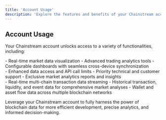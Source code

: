 ```yaml
---
title: 'Account Usage'
description: 'Explore the features and benefits of your Chainstream account'
---
```


## Account Usage

Your Chainstream account unlocks access to a variety of functionalities, including:

<CardGroup cols={3}>
  <Card title="Chainstream Terminal" icon="desktop" color="#4D9CFF">
    <div className="mt-2">
      - Real-time market data visualization
      - Advanced trading analytics tools
      - Configurable dashboards with seamless cross-device synchronization
    </div>
  </Card>

  <Card title="Membership Benefits" icon="crown" color="#16A34A">
    <div className="mt-2">
      - Enhanced data access and API call limits
      - Priority technical and customer support
      - Exclusive market analytics reports and insights
    </div>
  </Card>

  <Card title="Chainstream Data APIs" icon="code" color="#FB6514">
    <div className="mt-2">
      - Real-time multi-chain transaction data streaming
      - Historical transaction, liquidity, and event data for comprehensive market analyses
      - Wallet and asset flow data across multiple blockchain networks
    </div>
  </Card>
</CardGroup>

Leverage your Chainstream account to fully harness the power of blockchain data for more efficient development, precise analytics, and informed decision-making. 